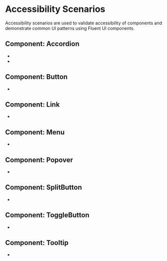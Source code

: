 
<Meta title="Accessibility Scenarios/ List of Scenarios " />

# Accessibility Scenarios

Accessibility scenarios are used to validate accessibility of components and demonstrate common UI patterns using Fluent UI components.

## Component: Accordion

- <FullscreenLink
    content="Accordion / Personal form"
    parent="accordion1-accessibility-scenario"
    story="personal-form"
  />
- <FullscreenLink content="Accordion / FAQ" parent="accordion2-accessibility-scenario" story="faq" />

## Component: Button

- <FullscreenLink content="Button / Messenger" parent="button-accessibility-scenario" story="messenger-buttons" />

## Component: Link

- <FullscreenLink content="Link / Site navigation" parent="link-accessibility-scenario" story="site-navigation" />

## Component: Menu

- <FullscreenLink content="Menu / Profile menu" parent="menu-accessibility-scenario" story="profile-menu" />

## Component: Popover

- <FullscreenLink content="Popover / Add people" parent="popover-accessibility-scenario" story="add-people" />

## Component: SplitButton

- <FullscreenLink
    content="SplitButton / Event remindar"
    parent="split-button-accessibility-scenario"
    story="event-reminder"
  />

## Component: ToggleButton

- <FullscreenLink
    content="ToggleButton / Device controls"
    parent="toggle-button-accessibility-scenario"
    story="device-controls"
  />

## Component: Tooltip

- <FullscreenLink
    content="Tooltip / Buttons with tooltip"
    parent="tooltip-accessibility-scenario"
    story="buttons-with-tooltip"
  />
